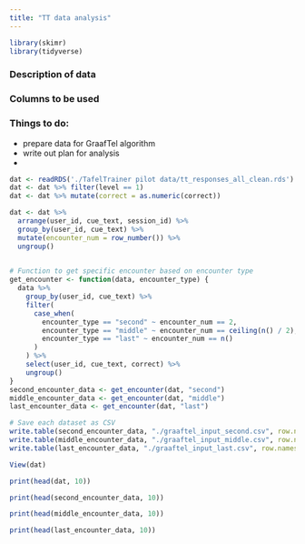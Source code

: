 ```yaml
---
title: "TT data analysis"
---
```


```r
library(skimr)
library(tidyverse)
```
### Description of data

### Columns to be used

### Things to do: 
  - prepare data for GraafTel algorithm
  - write out plan for analysis
  - 
```r
dat <- readRDS('./TafelTrainer pilot data/tt_responses_all_clean.rds')
dat <- dat %>% filter(level == 1)
dat <- dat %>% mutate(correct = as.numeric(correct))

dat <- dat %>%
  arrange(user_id, cue_text, session_id) %>%
  group_by(user_id, cue_text) %>%
  mutate(encounter_num = row_number()) %>%
  ungroup()
  
```
```r
# Function to get specific encounter based on encounter type
get_encounter <- function(data, encounter_type) {
  data %>%
    group_by(user_id, cue_text) %>%
    filter(
      case_when(
        encounter_type == "second" ~ encounter_num == 2,
        encounter_type == "middle" ~ encounter_num == ceiling(n() / 2),
        encounter_type == "last" ~ encounter_num == n()
      )
    ) %>%
    select(user_id, cue_text, correct) %>%
    ungroup()
}
second_encounter_data <- get_encounter(dat, "second")
middle_encounter_data <- get_encounter(dat, "middle")
last_encounter_data <- get_encounter(dat, "last")

# Save each dataset as CSV
write.table(second_encounter_data, "./graaftel_input_second.csv", row.names = FALSE, col.names = FALSE, sep = ",")
write.table(middle_encounter_data, "./graaftel_input_middle.csv", row.names = FALSE, col.names = FALSE, sep = ",")
write.table(last_encounter_data, "./graaftel_input_last.csv", row.names = FALSE, col.names = FALSE, sep = ",")
```
```r
View(dat)
```
```r
print(head(dat, 10))
```
```r
print(head(second_encounter_data, 10))
```
```r
print(head(middle_encounter_data, 10))
```
```r
print(head(last_encounter_data, 10))
```
